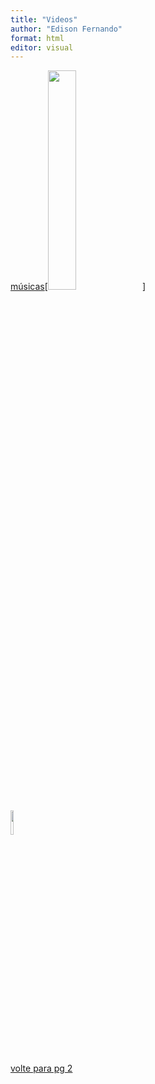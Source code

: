 ```yaml
---
title: "Videos"
author: "Edison Fernando"
format: html
editor: visual
---
```


[músicas](https://www.youtube.com/watch?v=NAZwZO-3klM&list=RDNAZwZO-3klM&start_radio=1)[![](https://inglaterrabrasil.com.br/wp-content/uploads/sites/8/2022/08/conheca-londres.jpg){.absolute width="30%"}]



[![](https://i.pinimg.com/736x/69/f3/a1/69f3a1814bae7a531d75722d21498a77.jpg){.absolute width="10%"}](pagina2.html)

[volte para pg 2](pagina2.html)
